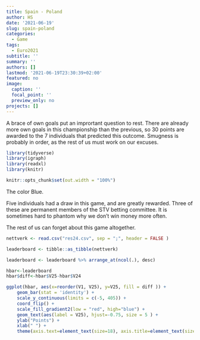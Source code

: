 ```yaml
---
title: Spain - Poland
author: HS
date: '2021-06-19'
slug: spain-poland
categories:
  - Game
tags:
  - Euro2021
subtitle: ''
summary: ''
authors: []
lastmod: '2021-06-19T23:30:39+02:00'
featured: no
image:
  caption: ''
  focal_point: ''
  preview_only: no
projects: []
---
```


A brace of own goals put an imprortant question to rest. There are already more own goals in this championship than the previous, so 30 points are awarded to the 7 individuals that predicted this outcome. Smugness is probably in order, as the rest of us must work on our excuses. 

```r

library(tidyverse)
library(igraph)
library(readxl)
library(knitr)

knitr::opts_chunk$set(out.width = "100%")

```

The color Blue. 

Five individuals had a draw in this game, and are greatly rewarded. Three of these are permanent members of the STV betting committee. It is sometimes hard to phantom why we don't win money more often.

The rest of us can forget about this game altogether.


```r

nettverk <- read.csv("res24.csv", sep = ";", header = FALSE )

leaderboard <- tibble::as_tibble(nettverk)

leaderboard <- leaderboard %>% arrange_at(ncol(.), desc)

hbar<-leaderboard 
hbar$diff<-hbar$V25-hbar$V24

ggplot(hbar, aes(x=reorder(V1, V25), y=V25, fill = diff )) + 
    geom_bar(stat = 'identity') + 
    scale_y_continuous(limits = c(-5, 405)) +
    coord_flip() + 
    scale_fill_gradient2(low = "red", high="blue") +
    geom_text(aes(label = V25), hjust=-0.75, size = 5 ) + 
    ylab("Points") +
    xlab(" ") +
    theme(axis.text=element_text(size=18), axis.title=element_text(size=18,face="bold"))

```